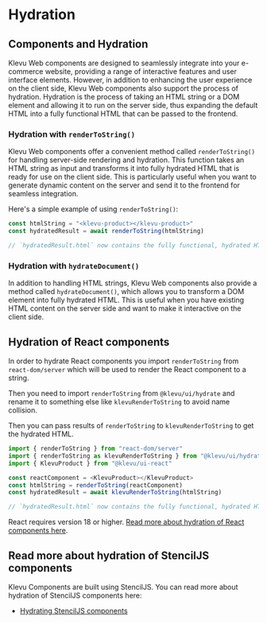 
<Meta title="Guides/Hydration" />

# Hydration

## Components and Hydration

Klevu Web components are designed to seamlessly integrate into your e-commerce
website, providing a range of interactive features and user interface elements.
However, in addition to enhancing the user experience on the client side, Klevu
Web components also support the process of hydration. Hydration is the process
of taking an HTML string or a DOM element and allowing it to run on the server
side, thus expanding the default HTML into a fully functional HTML that can be
passed to the frontend.

### Hydration with `renderToString()`

Klevu Web components offer a convenient method called `renderToString()` for
handling server-side rendering and hydration. This function takes an HTML string
as input and transforms it into fully hydrated HTML that is ready for use on the
client side. This is particularly useful when you want to generate dynamic
content on the server and send it to the frontend for seamless integration.

Here's a simple example of using `renderToString()`:

```javascript import { renderToString } from '@klevu/ui/hydrate';
const htmlString = "<klevu-product></klevu-product>"
const hydratedResult = await renderToString(htmlString)

// `hydratedResult.html` now contains the fully functional, hydrated HTML
```

### Hydration with `hydrateDocument()`

In addition to handling HTML strings, Klevu Web components also provide a method
called `hydrateDocument()`, which allows you to transform a DOM element into
fully hydrated HTML. This is useful when you have existing HTML content on the
server side and want to make it interactive on the client side.

## Hydration of React components

In order to hydrate React components you import `renderToString` from `react-dom/server` which will be used to render the React component to a string.

Then you need to import `renderToString` from `@klevu/ui/hydrate` and rename it to something else like `klevuRenderToString` to avoid name collision.

Then you can pass results of `renderToString` to `klevuRenderToString` to get the hydrated HTML.

```javascript
import { renderToString } from "react-dom/server"
import { renderToString as klevuRenderToString } from "@klevu/ui/hydrate"
import { KlevuProduct } from "@klevu/ui-react"

const reactComponent = <KlevuProduct></KlevuProduct>
const htmlString = renderToString(reactComponent)
const hydratedResult = await klevuRenderToString(htmlString)

// `hydratedResult.html` now contains the fully functional, hydrated HTML
```

React requires version 18 or higher. [Read more about hydration of React components here](https://react.dev/reference/react-dom/server/renderToString).

## Read more about hydration of StencilJS components

Klevu Components are built using StencilJS. You can read more about hydration of StencilJS components here:

- [Hydrating StencilJS components](https://stenciljs.com/docs/hydrate-app)
